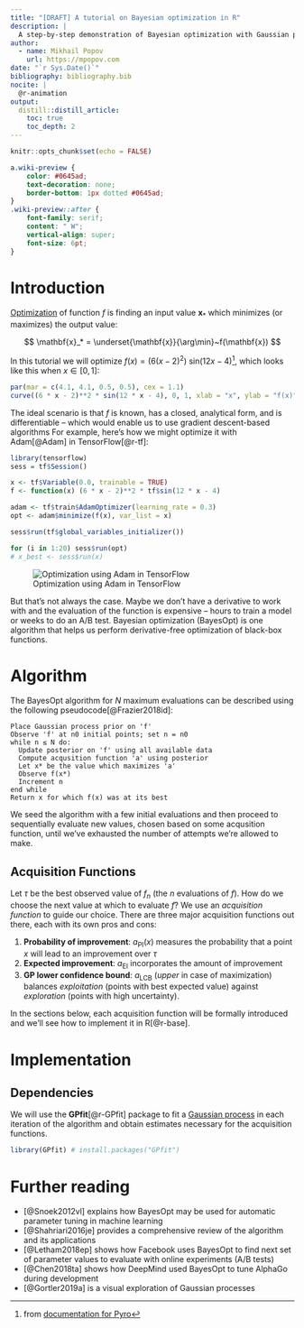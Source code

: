 ```yaml
---
title: "[DRAFT] A tutorial on Bayesian optimization in R"
description: |
  A step-by-step demonstration of Bayesian optimization with Gaussian process regression and different acquisition functions.
author:
  - name: Mikhail Popov
    url: https://mpopov.com
date: "`r Sys.Date()`"
bibliography: bibliography.bib
nocite: |
  @r-animation
output:
  distill::distill_article:
    toc: true
    toc_depth: 2
---
```


```r
knitr::opts_chunk$set(echo = FALSE)
```
```css
a.wiki-preview {
    color: #0645ad;
    text-decoration: none;
    border-bottom: 1px dotted #0645ad;
}
.wiki-preview::after {
    font-family: serif;
    content: " W";
    vertical-align: super;
    font-size: 6pt;
}
```

<!-- https://chimeces.com/context-cards/ -->
<script src="https://unpkg.com/context-cards/dist/context-cards.js"></script>

# Introduction

<a href="https://en.wikipedia.org/wiki/Mathematical_optimization" class='wiki-preview' data-wiki-lang='en' data-wiki-title='Mathematical optimization'>Optimization</a> of function $f$ is finding an input value $\mathbf{x}_*$ which minimizes (or maximizes) the output value:

$$
\mathbf{x}_* = \underset{\mathbf{x}}{\arg\min}~f(\mathbf{x})
$$

In this tutorial we will optimize $f(x) = (6(x-2)^2)~\text{sin}(12x-4)$^[from [documentation for Pyro](http://pyro.ai/examples/bo.html)], which looks like this when $x \in [0, 1]$:

```r
par(mar = c(4.1, 4.1, 0.5, 0.5), cex = 1.1)
curve((6 * x - 2)**2 * sin(12 * x - 4), 0, 1, xlab = "x", ylab = "f(x)", lwd = 2)
```

The ideal scenario is that $f$ is known, has a closed, analytical form, and is differentiable -- which would enable us to use gradient descent-based algorithms For example, here's how we might optimize it with Adam[@Adam] in TensorFlow[@r-tf]:

```r
library(tensorflow)
sess = tf$Session()

x <- tf$Variable(0.0, trainable = TRUE)
f <- function(x) (6 * x - 2)**2 * tf$sin(12 * x - 4)

adam <- tf$train$AdamOptimizer(learning_rate = 0.3)
opt <- adam$minimize(f(x), var_list = x)

sess$run(tf$global_variables_initializer())

for (i in 1:20) sess$run(opt)
# x_best <- sess$run(x)
```

![Optimization using Adam in TensorFlow](images/tf_adam.gif)

But that's not always the case. Maybe we don't have a derivative to work with and the evaluation of the function is expensive -- hours to train a model or weeks to do an A/B test. Bayesian optimization (BayesOpt) is one algorithm that helps us perform derivative-free optimization of black-box functions.

# Algorithm

The BayesOpt algorithm for $N$ maximum evaluations can be described using the following pseudocode[@Frazier2018id]:

```
Place Gaussian process prior on 'f'
Observe 'f' at n0 initial points; set n = n0
while n ≤ N do:
  Update posterior on 'f' using all available data
  Compute acqusition function 'a' using posterior
  Let x* be the value which maximizes 'a'
  Observe f(x*)
  Increment n
end while
Return x for which f(x) was at its best
```

We seed the algorithm with a few initial evaluations and then proceed to sequentially evaluate new values, chosen based on some acqusition function, until we've exhausted the number of attempts we're allowed to make.

## Acquisition Functions

Let $\tau$ be the best observed value of $f_n$ (the $n$ evaluations of $f$). How do we choose the next value at which to evaluate $f$? We use an *acquisition function* to guide our choice. There are three major acquisition functions out there, each with its own pros and cons:

1. **Probability of improvement**: $a_\text{PI}(x)$ measures the probability that a point $x$ will lead to an improvement over $\tau$
2. **Expected improvement**: $a_\text{EI}$ incorporates the amount of improvement 
3. **GP lower confidence bound**: $a_\text{LCB}$ (*upper* in case of maximization) balances *exploitation* (points with best expected value) against *exploration* (points with high uncertainty).

In the sections below, each acquisition function will be formally introduced and we'll see how to implement it in R[@r-base].

# Implementation



## Dependencies

We will use the **GPfit**[@r-GPfit] package to fit a <a href="https://en.wikipedia.org/wiki/Gaussian_process" class='wiki-preview' data-wiki-lang='en' data-wiki-title='Gaussian_process'>Gaussian process</a> in each iteration of the algorithm and obtain estimates necessary for the acquisition functions.

```r
library(GPfit) # install.packages("GPfit")
```

# Further reading

- [@Snoek2012vl] explains how BayesOpt may be used for automatic parameter tuning in machine learning
- [@Shahriari2016je] provides a comprehensive review of the algorithm and its applications
- [@Letham2018ep] shows how Facebook uses BayesOpt to find next set of parameter values to evaluate with online experiments (A/B tests)
- [@Chen2018ta] shows how DeepMind used BayesOpt to tune AlphaGo during development
- [@Gortler2019a] is a visual exploration of Gaussian processes
